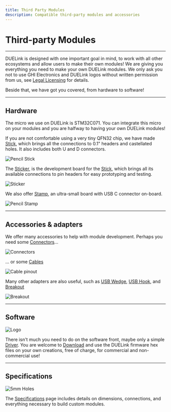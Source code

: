 ```yaml
---
title: Third Party Modules
description: Compatible third-party modules and accessories
---
```


# Third-party Modules

---

DUELink is designed with one important goal in mind, to work with all other ecosystems and allow users to make their own modules! We are giving you everything you need to make your own DUELink modules. We only ask you not to use GHI Electronics and DUELink logos without written permission from us, see [Legal Licensing](../legal) for details.

Beside that, we have got you covered, from hardware to software!

---

## Hardware

The micro we use on DUELink is STM32C071. You can integrate this micro on your modules and you are halfway to having your own DUELink modules!

If you are not comfortable using a very tiny QFN32 chip, we have made [Stick](microcomputer/stick), which brings all the connections to 0.1" headers and castellated holes. It also includes both U and D connectors.

![Pencil Stick](pathname:///img/pencil-stick.png)

The [Sticker](./adapter/sticker), is the development board for the [Stick](./microcomputer/stick.mdx), which brings all its available connections to pin headers for easy prototyping and testing.

![Sticker](pathname:///img/catalog/sticker-front.png)

We also offer [Stamp](microcomputer/stamp), an ultra-small board with USB C connector on-board.

![Pencil Stamp](pathname:///img/pencil-stamp.png)

---

## Accessories & adapters

We offer many accessories to help with module development. Perhaps you need some [Connectors](./accessory/connector)...

![Connectors](pathname:///img/jst-specs.png)

... or some [Cables](./accessory/cable)

![Cable pinout](pathname:///img/pinout.png)

Many other adapters are also useful, such as [USB Wedge](./adapter/usb-wedge), [USB Hook](./adapter/usb-hook), and [Breakout](./adapter/breakout)

![Breakout](pathname:///img/catalog/breakout-front-45.png)

---

## Software

![Logo](pathname:///img/duelinklogo.png)

There isn't much you need to do on the software front, maybe only a simple [Driver](../engine/drivers). You are welcome to [Download](../downloads) and use the DUELink firmware hex files on your own creations, free of charge, for commercial and non-commercial use!

---

## Specifications

![5mm Holes](pathname:///img/duelink-hole-specs.png)

The [Specifications](../specs) page includes details on dimensions, connections, and everything necessary to build custom modules.
